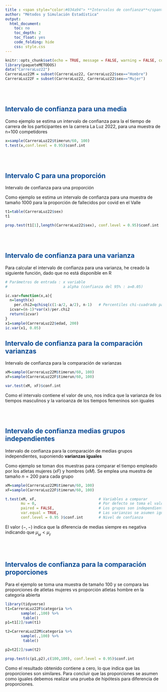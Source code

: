 ---
title : <span style="color:#034a94"> **Intervalos de confianza**</span>
author: "Métodos y Simulación Estadística"
output:
  html_document:
    toc: no
    toc_depth: 2
    toc_float: yes
    code_folding: hide
    css: style.css
---

```{r setup, include=FALSE}
knitr::opts_chunk$set(echo = TRUE, message = FALSE, warning = FALSE, comment = NA)
library(paqueteMETODOS)
data("CarreraLuz22")
CarreraLuz22M = subset(CarreraLuz22, CarreraLuz22$sex=="Hombre")
CarreraLuz22F = subset(CarreraLuz22, CarreraLuz22$sex=="Mujer")
```

<br/><br/>

## <span style="color:#034a94">**Intervalo de confianza para una media**</span>


Como ejemplo se estima un intervalo de confianza para la el tiempo de carrera de los participantes en la carrera La Luz 2022, para una muestra de n=100 competidores

```{r}
x=sample(CarreraLuz22$timerun/60, 100)
t.test(x,conf.level = 0.95)$conf.int
```
<br/><br/>

## <span style="color:#034a94">**Intervalo C para una proporción**</span>

Intervalo de confianza para una proporción 

Como ejemplo se estima un intervalo de confianza para una muestra de tamaño 1000 para la proporción de fallecidos por covid en el Valle

```{r}
t1=table(CarreraLuz22$sex)
t1

prop.test(t1[1],length(CarreraLuz22$sex), conf.level = 0.95)$conf.int

```
<br/><br/>

## <span style="color:#034a94">**Intervalo de confianza para una varianza**</span>

Para calcular el intervalo de confianza para una varianza, he creado la siguiente función, dado que no está disponible en R

```{r}
# Parámetros de entrada : x variable 
#                         a alpha (confianza del 95% : a=0.05) 

ic.var=function(x,a){
  n=length(x)
    per.chi2=qchisq(c(1-a/2, a/2), n-1)   # Percentiles chi-cuadrado para 95% de confianza
  icvar=(n-1)*var(x)/per.chi2
  return(icvar)
}
x1=sample(CarreraLuz22$edad, 200)
ic.var(x1, 0.05)
```




## <span style="color:#034a94">**Intervalo de confianza para la comparación varianzas**</span>

Intervalo de confianza para la comparación de varianzas


```{r}
xM=sample(CarreraLuz22M$timerun/60, 100)
xF=sample(CarreraLuz22F$timerun/60, 100)

var.test(xM, xF)$conf.int

```
Como el intervalo contiene el valor de uno, nos indica que la varianza de los tiempos masculinos y la varioanza de los tiempos femeninos son iguales 

<br/><br/>

## <span style="color:#034a94">**Intervalo de confianza medias grupos independientes**</span>

Intervalo de confianza para la comparación de medias grupos independientes, suponiendo **varianzas iguales**

Como ejemplo se toman dos muestras para comparar el tiempo empleado por los atletas mujeres ($xF$) y hombres ($xM$). Se emplea una muestra de tamaño $n=200$ para cada grupo

```{r}
xM=sample(CarreraLuz22M$timerun/60, 100)
xF=sample(CarreraLuz22F$timerun/60, 100)

t.test(xM, xF,                            # Variables a comparar
       mu = 0,                            # Por defecto se toma el valor de cero  
       paired = FALSE,                    # Los grupos son independientes (no pareados)
       var.equal = TRUE,                  # Las varianzas se asumen iguales 
       conf.level = 0.95 )$conf.int       # Nivel de confianza
```
El valor $(-,-)$ indica que la diferencia de medias siempre es negativa indicando  que $\mu_{_{M}} < \mu_{_{F}}$

<br/><br/>


## <span style="color:#034a94">**Intervalos de confianza para la comparación proporciones**</span>


Para el ejemplo se toma una muestra de tamaño 100 y se compara las proporciones de atletas mujeres vs proporción atletas hombre en la categoría abierta

```{r}
library(tidyverse)
t1=CarreraLuz22F$categoria %>% 
       sample(.,100) %>% 
        table()
p1=t1[2]/sum(t1)

t2=CarreraLuz22M$categoria %>% 
       sample(.,100) %>% 
        table()

p2=t2[2]/sum(t2)

prop.test(c(p1,p2),c(100,100), conf.level = 0.95)$conf.int
```

Como el resultado obtenido contiene a cero, lo que indica que  las proporciones son similares. Para concluir que las proporciones se asumen como iguales debemos realizar una prueba de hipótesis para diferencia de proporciones.







